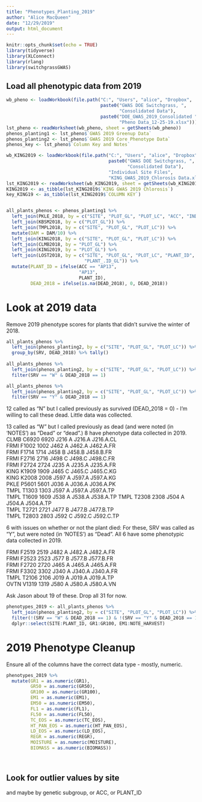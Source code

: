 ```yaml
---
title: "Phenotypes_Planting_2019"
author: "Alice MacQueen"
date: "12/29/2019"
output: html_document
---
```


```r
knitr::opts_chunk$set(echo = TRUE)
library(tidyverse)
library(XLConnect)
library(rlang)
library(switchgrassGWAS)
```

## Load all phenotypic data from 2019

```r
wb_pheno <- loadWorkbook(file.path("C:", "Users", "alice", "Dropbox",
                                   paste0("GWAS DOE Switchgrass, ",
                                          "Consolidated Data"),
                                   paste0("DOE_GWAS_2019_Consolidated ",
                                          "Pheno Data_12-25-19.xlsx")))
lst_pheno <- readWorksheet(wb_pheno, sheet = getSheets(wb_pheno))
phenos_planting1 <- lst_pheno$`GWAS 2019 Greenup Data`
phenos_planting2 <- lst_pheno$`GWAS 2019 Core Phenotype Data`
phenos_key <- lst_pheno$`Column Key and Notes`

wb_KING2019 <- loadWorkbook(file.path("C:", "Users", "alice", "Dropbox",
                                      paste0("GWAS DOE Switchgrass, ",
                                             "Consolidated Data"),
                                      "Individual Site Files",
                                      "KING_GWAS_2019_Chlorosis Data.xlsx"))
lst_KING2019 <- readWorksheet(wb_KING2019, sheet = getSheets(wb_KING2019))
KING2019 <- as_tibble(lst_KING2019$`KING GWAS 2019 Chlorosis`)
key_KING19 <- as_tibble(lst_KING2019$`COLUMN KEY`)


all_plants_phenos <- phenos_planting1 %>%
  left_join(PKLE_2018, by = c("SITE", "PLOT_GL", "PLOT_LC", "ACC", "INDV", "PLANT_ID")) %>%
  left_join(KBSM2018, by = c("PLOT_GL")) %>%
  left_join(TMPL2018, by = c("SITE", "PLOT_GL", "PLOT_LC")) %>%
  mutate(DAM = DAM/10) %>%
  left_join(KING2018, by = c("SITE", "PLOT_GL", "PLOT_LC")) %>%
  left_join(CLMB2018, by = "PLOT_GL") %>%
  left_join(KING2019, by = "PLOT_GL") %>%
  left_join(LOST2018, by = c("SITE", "PLOT_GL", "PLOT_LC", "PLANT_ID",
                             "PLANT_.ID_GL")) %>%
  mutate(PLANT_ID = ifelse(ACC == "AP13",
                           "AP13",
                           PLANT_ID),
         DEAD_2018 = ifelse(is.na(DEAD_2018), 0, DEAD_2018))
```


# Look at 2019 data

Remove 2019 phenotype scores for plants that didn't survive the winter of 2018.
```r
all_plants_phenos %>%
  left_join(phenos_planting2, by = c("SITE", "PLOT_GL", "PLOT_LC")) %>%
  group_by(SRV, DEAD_2018) %>% tally()
  
all_plants_phenos %>%
  left_join(phenos_planting2, by = c("SITE", "PLOT_GL", "PLOT_LC")) %>%
  filter(SRV == "W" & DEAD_2018 == 1)

all_plants_phenos %>%
  left_join(phenos_planting2, by = c("SITE", "PLOT_GL", "PLOT_LC")) %>%
  filter(SRV == "Y" & DEAD_2018 == 1)

```
12 called as "N" but I called previously as survived (DEAD_2018 = 0) - I'm willing to call these dead. Little data was collected.

13 called as "W" but I called previously as dead (and were noted (in 'NOTES') as "Dead" or "dead".) 8 have phenotype data collected in 2019.
CLMB	C6920	6920	J216	A	J216.A	J216.A.CL	
FRMI	F1002	1002	J462	A	J462.A	J462.A.FR	
FRMI	F1714	1714	J458	B	J458.B	J458.B.FR	
FRMI	F2716	2716	J498	C	J498.C	J498.C.FR	
FRMI	F2724	2724	J235	A	J235.A	J235.A.FR	
KING	K1909	1909	J465	C	J465.C	J465.C.KG	
KING	K2008	2008	J597	A	J597.A	J597.A.KG	
PKLE	P5601	5601	J036	A	J036.A	J036.A.PK	
TMPL	T1303	1303	J597	A	J597.A	J597.A.TP	
TMPL	T1609	1609	J538	A	J538.A	J538.A.TP
TMPL	T2308	2308	J504	A	J504.A	J504.A.TP	
TMPL	T2721	2721	J477	B	J477.B	J477.B.TP	
TMPL	T2803	2803	J592	C	J592.C	J592.C.TP

6 with issues on whether or not the plant died:
For these, SRV was called as "Y", but were noted (in 'NOTES') as "Dead". All 6 have some phenotypic data collected in 2019.


FRMI	F2519	2519	J482	A	J482.A	J482.A.FR	
FRMI	F2523	2523	J577	B	J577.B	J577.B.FR	
FRMI	F2720	2720	J465	A	J465.A	J465.A.FR	
FRMI	F3302	3302	J340	A	J340.A	J340.A.FR	
TMPL	T2106	2106	J019	A	J019.A	J019.A.TP	
OVTN	V1319	1319	J580	A	J580.A	J580.A.VN


Ask Jason about 19 of these. Drop all 31 for now.

```r
phenotypes_2019 <- all_plants_phenos %>%
  left_join(phenos_planting2, by = c("SITE", "PLOT_GL", "PLOT_LC")) %>%
  filter(!(SRV == "W" & DEAD_2018 == 1) & !(SRV == "Y" & DEAD_2018 == 1) & !(SRV == "N")) %>%
  dplyr::select(SITE:PLANT_ID, GR1:GR100, EM1:NOTE_HARVEST)
```

# 2019 Phenotype Cleanup

Ensure all of the columns have the correct data type - mostly, numeric.


```r
phenotypes_2019 %>%
  mutate(GR1 = as.numeric(GR1),
         GR50 = as.numeric(GR50),
         GR100 = as.numeric(GR100),
         EM1 = as.numeric(EM1),
         EM50 = as.numeric(EM50),
         FL1 = as.numeric(FL1),
         FL50 = as.numeric(FL50),
         TC_EOS = as.numeric(TC_EOS),
         HT_PAN_EOS = as.numeric(HT_PAN_EOS),
         LD_EOS = as.numeric(LD_EOS),
         REGR = as.numeric(REGR),
         MOISTURE = as.numeric(MOISTURE),
         BIOMASS = as.numeric(BIOMASS))
         
  
```

## Look for outlier values by site 

and maybe by genetic subgroup, or ACC, or PLANT_ID
